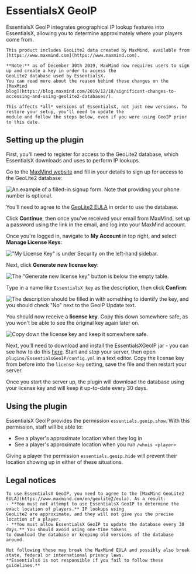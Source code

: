 # EssentialsX GeoIP

EssentialsX GeoIP integrates geographical IP lookup features into EssentialsX, allowing you to determine approximately where your players come from.

<b-message>

    This product includes GeoLite2 data created by MaxMind, available from
    [https://www.maxmind.com](https://www.maxmind.com).

</b-message>

<b-message type="is-info">

    **Note:** as of December 30th 2019, MaxMind now requires users to sign up and create a key in order to access the
    GeoLite2 database used by EssentialsX.
    You can read more about the reason behind these changes on the [MaxMind
    blog](https://blog.maxmind.com/2019/12/18/significant-changes-to-accessing-and-using-geolite2-databases/).

    This affects *all* versions of EssentialsX, not just new versions. To restore your setup, you'll need to update the
    module and follow the steps below, even if you were using GeoIP prior to this date.

</b-message>

## Setting up the plugin

First, you'll need to register for access to the GeoLite2 database, which EssentialsX downloads and uses to perform IP lookups.

Go to the [MaxMind website](https://www.maxmind.com/en/geolite2/signup) and fill in your details to sign up for access to the GeoLite2 database:

![An example of a filled-in signup form. Note that providing your phone number is optional.](./images/geoip-step1.png)

You'll need to agree to the [GeoLite2 EULA](#legal-notices) in order to use the database.

Click **Continue**, then once you've received your email from MaxMind, set up a password using the link in the email, and log into your MaxMind account.

Once you're logged in, navigate to **My Account** in top right, and select **Manage License Keys**:

!["My License Key" is under Security on the left-hand sidebar.](./images/geoip-step2.png)

Next, click **Generate new license key**:

![The "Generate new license key" button is below the empty table.](./images/geoip-step3.png)

Type in a name like `EssentialsX key` as the description, then click **Confirm**:

![The description should be filled in with something to identify the key, and you should check "No" next to the GeoIP Update text.](./images/geoip-step4.png)

You should now receive a **license key**. Copy this down somewhere safe, as you won't be able to see the original key again later on.

![Copy down the license key and keep it somewhere safe.](./images/geoip-step5.png)

Next, you'll need to download and install the EssentialsXGeoIP jar - you can see how to do this [here](/wiki/installing).
Start and stop your server, then open `plugins/EssentialsGeoIP/config.yml` in a text editor.
Copy the license key from before into the `license-key` setting, save the file and then restart your server.

Once you start the server up, the plugin will download the database using your license key and will keep it up-to-date every 30 days.

## Using the plugin

EssentialsX GeoIP provides the permission `essentials.geoip.show`. With this permission, staff will be able to:
- See a player's approximate location when they log in
- See a player's approximate location when you run `/whois <player>`

Giving a player the permission `essentials.geoip.hide` will prevent their location showing up in either of these situations.

## Legal notices

<b-message type="is-error">

    To use EssentialsX GeoIP, you need to agree to the [MaxMind GeoLite2
    EULA](https://www.maxmind.com/en/geolite2/eula). As a result:
    - **You must not attempt to use EssentialsX GeoIP to determine the exact location of players.** IP lookups using
    GeoLite2 are approximate, and they will not give you the precise location of a player.
    - **You must allow EssentialsX GeoIP to update the database every 30 days.** You should avoid using one-time tokens
    to download the database or keeping old versions of the database around.

    Not following these may break the MaxMind EULA and possibly also break state, federal or international privacy laws.
    **EssentialsX is not responsible if you fail to follow these guidelines.**

</b-message>
